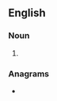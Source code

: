 {{also|callouts|call outs}}
==English==

===Noun===
{{head|en|noun form}}

# {{plural of|call-out|lang=en}}

===Anagrams===
* {{anagrams|en|a=acllostu|calls out|locustal|outcalls|sulcatol}}